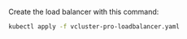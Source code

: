 Create the load balancer with this command:

```bash
kubectl apply -f vcluster-pro-loadbalancer.yaml
```
